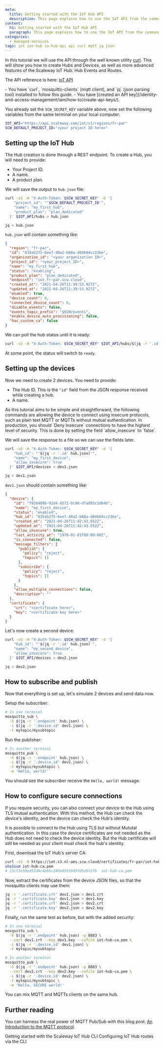 ```yaml
---
meta:
  title: Getting started with the IoT Hub API
  description: This page explains how to use the IoT API from the command line using curl
content:
  h1: Getting started with the IoT Hub API
  paragraph: This page explains how to use the IoT API from the command line using curl
categories:
  - managed-services
tags: iot iot-hub io-hub-api api curl mqtt jq json 
---
```


In this tutorial we will use the API through the well known utility [curl](https://curl.haxx.se/). This will show you how to create Hubs and Devices, as well as more advanced features of the Scaleway IoT Hub: Hub Events and Routes.

The API reference is here: [IoT API](https://www.scaleway.com/en/developers/api/iot/)

<Macro id="requirements" />

<Message type="requirement">
  - You have `curl`, `mosquitto-clients` (mqtt client), and `jq` (json parsing tool) installed to follow this guide.
  - You have [created an API key](/identity-and-access-management/iam/how-to/create-api-keys/).
</Message>

You already set the `SCW_SECRET_KEY` variable above, now set the following variables from the same terminal on your local computer:

```bash
IOT_API="https://api.scaleway.com/iot/v1/regions/fr-par"
SCW_DEFAULT_PROJECT_ID="<your project ID here>"
```


## Setting up the IoT Hub

The Hub creation is done through a REST endpoint. To create a Hub, you will need to provide:

- Your Project ID.
- A name.
- A product plan.

We will save the output to `hub.json` file:

```bash
curl -sS -H "X-Auth-Token: $SCW_SECRET_KEY" -d '{
    "project_id": "'$SCW_DEFAULT_PROJECT_ID'",
    "name": "my_first_hub",
    "product_plan": "plan_dedicated"
  }' $IOT_API/hubs > hub.json

jq < hub.json
```

`hub.json` will contain something like:

```json
{
  "region": "fr-par",
  "id": "035eb275-6ee7-40a2-b68a-d84b84cc236e",
  "organization_id": "<your organization ID>",
  "project_id": "<your_project_ID>",
  "name": "my_first_hub",
  "status": "enabling",
  "product_plan": "plan_dedicated",
  "endpoint": "iot.fr-par.scw.cloud",
  "created_at": "2021-04-26T11:39:53.927Z",
  "updated_at": "2021-04-26T11:39:53.927Z",
  "enabled": true,
  "device_count": 0,
  "connected_device_count": 0,
  "disable_events": false,
  "events_topic_prefix": "$SCW/events",
  "enable_device_auto_provisioning": false,
  "has_custom_ca": false
}
```

We can poll the hub status until it is ready:

```bash
curl -sS -H "X-Auth-Token: $SCW_SECRET_KEY" $IOT_API/hubs/$(jq -r '.id' hub.json) | jq -r '.status'
```

At some point, the status will switch to `ready`.

## Setting up the devices

Now we need to create 2 devices. You need to provide:

- The Hub ID. This is the `"id"` field from the JSON response received while creating a hub.
- A name.

<Message type="note">
  As this tutorial aims to be simple and straightforward, the following commands are allowing the device to connect using insecure protocols, such as plain text MQTT or MQTTs without mutual authentication. In production, you should `Deny Insecure` connections to have the highest level of security. This is done by setting the field `allow_insecure` to `false`.
</Message>

We will save the response to a file so we can use the fields later.

```bash
curl -sS -H "X-Auth-Token: $SCW_SECRET_KEY" -d '{
    "hub_id": "'$(jq -r '.id' hub.json)'",
    "name": "my_first_device",
    "allow_insecure": true
  }' $IOT_API/devices > dev1.json

jq < dev1.json
```

`dev1.json` should contain something like:

```json
{
  "device": {
    "id": "f926489b-92d4-4572-bc96-dfad83c3db4b",
    "name": "my_first_device",
    "status": "enabled",
    "hub_id": "035eb275-6ee7-40a2-b68a-d84b84cc236e",
    "created_at": "2021-04-26T11:42:43.552Z",
    "updated_at": "2021-04-26T11:42:43.552Z",
    "allow_insecure": true,
    "last_activity_at": "1970-01-01T00:00:00Z",
    "is_connected": false,
    "message_filters": {
      "publish": {
        "policy": "reject",
        "topics": []
      },
      "subscribe": {
        "policy": "reject",
        "topics": []
      }
    },
    "allow_multiple_connections": false,
    "description": ""
  },
  "certificate": {
    "crt": "<certificate here>",
    "key": "<certificate key here>"
  }
}
```

Let's now create a second device:

```bash
curl -sS -H "X-Auth-Token: $SCW_SECRET_KEY" -d '{
    "hub_id": "'$(jq -r '.id' hub.json)'",
    "name": "my_second_device",
    "allow_insecure": true
  }' $IOT_API/devices > dev2.json

jq < dev2.json
```

## How to subscribe and publish

Now that everything is set up, let's simulate 2 devices and send data now.

Setup the subscriber:

```bash
# In one terminal
mosquitto_sub \
  -h $(jq -r '.endpoint' hub.json) \
  -i $(jq -r '.device.id' dev1.json) \
  -t mytopic/mysubtopic
```

Run the publisher:

```bash
# In another terminal
mosquitto_pub \
  -h $(jq -r '.endpoint' hub.json) \
  -i $(jq -r '.device.id' dev2.json) \
  -t mytopic/mysubtopic \
  -m 'Hello, world!'
```

You should see the subscriber receive the `Hello, world!` message.

## How to configure secure connections 

If you require security, you can also connect your device to the Hub using TLS mutual authentication. With this method, the Hub can check the device's identity, and the device can check the Hub's identity.

<Message type="note">
  It is possible to connect to the Hub using TLS but without Mututal authentication. In this case the device certificates are not needed as the Hub does not need to check the device identity. But the Hub certificate will still be needed as your client must check the hub's identity.
</Message>

First, download the IoT Hub's server CA:

```bash
curl -sS -O https://iot.s3.nl-ams.scw.cloud/certificates/fr-par/iot-hub-ca.pem
sha1sum iot-hub-ca.pem
# 13cf3e59ed52d4c4b6bc249e85539d5fd5d572fb  iot-hub-ca.pem
```

Now, extract the certificates from the device JSON files, so that the mosquitto clients may use them:

```bash
jq -r '.certificate.crt' dev1.json > dev1.crt
jq -r '.certificate.key' dev1.json > dev1.key
jq -r '.certificate.crt' dev2.json > dev2.crt
jq -r '.certificate.key' dev2.json > dev2.key
```

Finally, run the same test as before, but with the added security:

```bash
# In one terminal
mosquitto_sub \
  -h $(jq -r '.endpoint' hub.json) -p 8883 \
  --cert dev1.crt --key dev1.key --cafile iot-hub-ca.pem \
  -i $(jq -r '.device.id' dev1.json) \
  -t mytopic/mysubtopic
```

```bash
# In another terminal
mosquitto_pub \
  -h $(jq -r '.endpoint' hub.json) -p 8883 \
  --cert dev2.crt --key dev2.key --cafile iot-hub-ca.pem \
  -i $(jq -r '.device.id' dev2.json) \
  -t mytopic/mysubtopic \
  -m 'Hello, SECURE world!'
```

<Message type="tip">
  You can mix MQTT and MQTTs clients on the same hub.
</Message>

## Further reading

You can harness the real power of MQTT Pub/Sub with this blog post: [An Introduction to the MQTT protocol](https://www.scaleway.com/en/blog/introduction-to-mqtt-protocol/).


<Navigation title="See also">
  <PreviousButton to="/managed-services/iot-hub/api-cli/getting-started-with-iot-hub-cli/">Getting started with the Scaleway IoT Hub CLI</PreviousButton>
  <NextButton to="/managed-services/iot-hub/api-cli/iot-hub-routes/">Configuring IoT Hub routes via the CLI</NextButton>
</Navigation>
